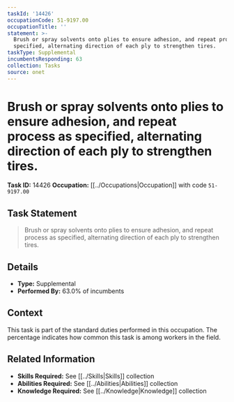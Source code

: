 ```yaml
---
taskId: '14426'
occupationCode: 51-9197.00
occupationTitle: ''
statement: >-
  Brush or spray solvents onto plies to ensure adhesion, and repeat process as
  specified, alternating direction of each ply to strengthen tires.
taskType: Supplemental
incumbentsResponding: 63
collection: Tasks
source: onet
---
```

# Brush or spray solvents onto plies to ensure adhesion, and repeat process as specified, alternating direction of each ply to strengthen tires.

**Task ID:** 14426
**Occupation:** [[../Occupations|Occupation]] with code `51-9197.00`

## Task Statement

> Brush or spray solvents onto plies to ensure adhesion, and repeat process as specified, alternating direction of each ply to strengthen tires.

## Details

- **Type:** Supplemental
- **Performed By:** 63.0% of incumbents

## Context

This task is part of the standard duties performed in this occupation. The percentage indicates how common this task is among workers in the field.

## Related Information

- **Skills Required:** See [[../Skills|Skills]] collection
- **Abilities Required:** See [[../Abilities|Abilities]] collection
- **Knowledge Required:** See [[../Knowledge|Knowledge]] collection
